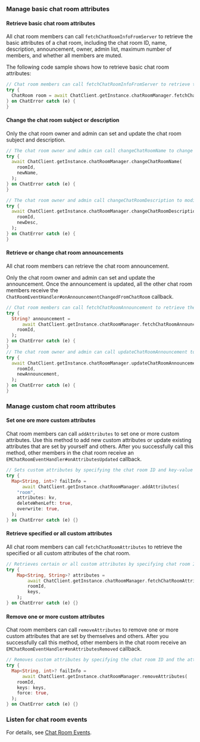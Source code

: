 <PlatformWrapper platform="flutter">

### Manage basic chat room attributes

#### Retrieve basic chat room attributes

 All chat room members can call `fetchChatRoomInfoFromServer` to retrieve the basic attributes of a chat room, including the chat room ID, name, description, announcement, owner, admin list, maximum number of members, and whether all members are muted.

The following code sample shows how to retrieve basic chat room attributes:

```dart
// Chat room members can call fetchChatRoomInfoFromServer to retrieve the basic attributes of a chat room.
try {
  ChatRoom room = await ChatClient.getInstance.chatRoomManager.fetchChatRoomInfoFromServer(roomId);
} on ChatError catch (e) {
}
```

#### Change the chat room subject or description

Only the chat room owner and admin can set and update the chat room subject and description.

```dart
// The chat room owner and admin can call changeChatRoomName to change the chat room subject.
try {
  await ChatClient.getInstance.chatRoomManager.changeChatRoomName(
    roomId,
    newName,
  );
} on ChatError catch (e) {
}

// The chat room owner and admin call changeChatRoomDescription to modify the chat room description.
try {
  await ChatClient.getInstance.chatRoomManager.changeChatRoomDescription(
    roomId,
    newDesc,
  );
} on ChatError catch (e) {
}
```

#### Retrieve or change chat room announcements

All chat room members can retrieve the chat room announcement.

Only the chat room owner and admin can set and update the announcement. Once the announcement is updated, all the other chat room members receive the `ChatRoomEventHandler#onAnnouncementChangedFromChatRoom` callback.

```dart
// Chat room members can call fetchChatRoomAnnouncement to retrieve the chat room announcement.
try {
  String? announcement =
      await ChatClient.getInstance.chatRoomManager.fetchChatRoomAnnouncement(
    roomId,
  );
} on ChatError catch (e) {
}
// The chat room owner and admin can call updateChatRoomAnnouncement to set or update the chat room announcement.
try {
  await ChatClient.getInstance.chatRoomManager.updateChatRoomAnnouncement(
    roomId,
    newAnnouncement,
  );
} on ChatError catch (e) {
}
```

### Manage custom chat room attributes

#### Set one ore more custom attributes

Chat room members can call `addAttributes` to set one or more custom attributes. Use this method to add new custom attributes or update existing attributes that are set by yourself and others. After you successfully call this method, other members in the chat room receive an `EMChatRoomEventHandler#onAttributesUpdated` callback.

```dart
// Sets custom attributes by specifying the chat room ID and key-value maps of the attributes.
try {
  Map<String, int>? failInfo =
      await ChatClient.getInstance.chatRoomManager.addAttributes(
    "room",
    attributes: kv,
    deleteWhenLeft: true,
    overwrite: true,
  );
} on ChatError catch (e) {}
```

#### Retrieve specified or all custom attributes

All chat room members can call `fetchChatRoomAttributes` to retrieve the specified or all custom attributes of the chat room.

```dart
// Retrieves certain or all custom attributes by specifying chat room ID and attribute keys.
try {
    Map<String, String>? attributes =
        await ChatClient.getInstance.chatRoomManager.fetchChatRoomAttributes(
        roomId,
        keys,
    );
} on ChatError catch (e) {}
```

#### Remove one or more custom attributes

Chat room members can call `removeAttributes` to remove one or more custom attributes that are set by themselves and others. After you successfully call this method, other members in the chat room receive an `EMChatRoomEventHandler#onAttributesRemoved` callback.

```dart
// Removes custom attributes by specifying the chat room ID and the attribute key list.
try {
  Map<String, int>? failInfo =
      await ChatClient.getInstance.chatRoomManager.removeAttributes(
    roomId,
    keys: keys,
    force: true,
  );
} on ChatError catch (e) {}
```

### Listen for chat room events

For details, see [Chat Room Events](manage-chatrooms#listen-for-chat-room-events).

</PlatformWrapper>